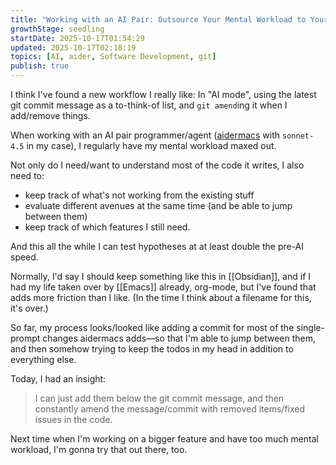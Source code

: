 ```yaml
---
title: "Working with an AI Pair: Outsource Your Mental Workload to Your Commit Messages"
growthStage: seedling
startDate: 2025-10-17T01:54:29
updated: 2025-10-17T02:18:19
topics: [AI, aider, Software Development, git]
publish: true
---
```


I think I've found a new workflow I really like: In "AI mode", using the latest git commit message as a to-think-of list, and `git amend`ing it when I add/remove things.

When working with an AI pair programmer/agent ([aidermacs](https://github.com/MatthewZMD/aidermacs) with `sonnet-4.5` in my case), I regularly have my mental workload maxed out.

Not only do I need/want to understand most of the code it writes, I also need to:
- keep track of what's not working from the existing stuff
- evaluate different avenues at the same time (and be able to jump between them)
- keep track of which features I still need.

And this all the while I can test hypotheses at at least double the pre-AI speed.

Normally, I'd say I should keep something like this in [[Obsidian]], and if I had my life taken over by [[Emacs]] already, org-mode, but I've found that adds more friction than I like. (In the time I think about a filename for this, it's over.)

So far, my process looks/looked like adding a commit for most of the single-prompt changes aidermacs adds—so that I'm able to jump between them, and then somehow trying to keep the todos in my head in addition to everything else.

Today, I had an insight:

> I can just add them below the git commit message, and then constantly amend the message/commit with removed items/fixed issues in the code.

Next time when I'm working on a bigger feature and have too much mental workload, I'm gonna try that out there, too.
